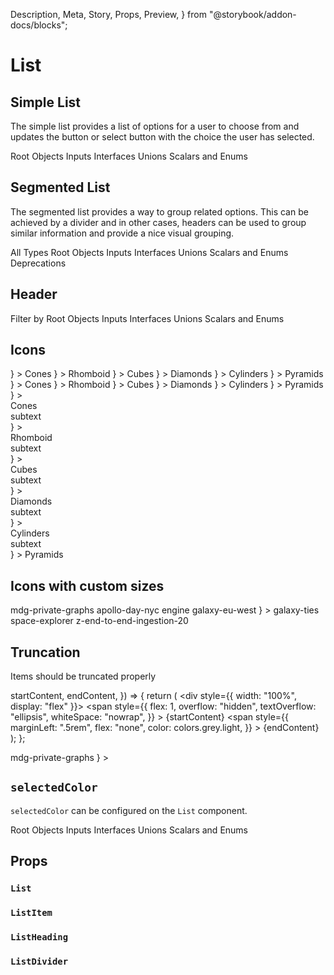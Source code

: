  Description,
  Meta,
  Story,
  Props,
  Preview,
} from "@storybook/addon-docs/blocks";

<Meta title="Components|List" />

# List

<Description
  of={List}
  markdown="**Lists** provide a way for sures to interact with the application by selecting from a set of options. While that’s simple in theory, lists can be complex and not eveything is detailed below. lists can emerge from Select buttons or a simple button."
/>

## Simple List

The simple list provides a list of options for a user to choose from and updates the button or select button with the choice the user has selected.

<Preview>
  <Story name="basic">
    <List>
      <ListItem>Root</ListItem>
      <ListItem selected>Objects</ListItem>
      <ListItem>Inputs</ListItem>
      <ListItem>Interfaces</ListItem>
      <ListItem>Unions</ListItem>
      <ListItem>Scalars and Enums</ListItem>
    </List>
  </Story>
</Preview>

## Segmented List

The segmented list provides a way to group related options. This can be achieved
by a divider and in other cases, headers can be used to group similar
information and provide a nice visual grouping.

<Preview>
  <Story name="divided">
    <List>
      <ListItem>All Types</ListItem>
      <ListDivider />
      <ListItem>Root</ListItem>
      <ListItem>Objects</ListItem>
      <ListItem>Inputs</ListItem>
      <ListItem>Interfaces</ListItem>
      <ListItem>Unions</ListItem>
      <ListItem>Scalars and Enums</ListItem>
      <ListDivider />
      <ListItem>Deprecations</ListItem>
    </List>
  </Story>
</Preview>

## Header

<Preview>
  <Story name="heading">
    <List>
      <ListHeading count={5}>Filter by</ListHeading>
      <ListItem>Root</ListItem>
      <ListItem>Objects</ListItem>
      <ListItem>Inputs</ListItem>
      <ListItem>Interfaces</ListItem>
      <ListItem>Unions</ListItem>
      <ListItem>Scalars and Enums</ListItem>
    </List>
  </Story>
</Preview>

## Icons

<Preview>
  <Story name="start-icons">
    <List>
      <ListItem
        startIcon={
          <IconAstronaut1
            style={{ width: "100%", height: "100%" }}
            weight="thin"
          />
        }
      >
        Cones
      </ListItem>
      <ListItem
        startIcon={
          <IconAstronaut2
            style={{ width: "100%", height: "100%" }}
            weight="thin"
          />
        }
      >
        Rhomboid
      </ListItem>
      <ListItem
        startIcon={
          <IconAstronaut3
            style={{ width: "100%", height: "100%" }}
            weight="thin"
          />
        }
      >
        Cubes
      </ListItem>
      <ListItem
        startIcon={
          <IconLander style={{ width: "100%", height: "100%" }} weight="thin" />
        }
      >
        Diamonds
      </ListItem>
      <ListItem
        startIcon={
          <IconPlanet3
            style={{ width: "100%", height: "100%" }}
            weight="thin"
          />
        }
      >
        Cylinders
      </ListItem>
      <ListItem
        startIcon={
          <IconShip3 style={{ width: "100%", height: "100%" }} weight="thin" />
        }
      >
        Pyramids
      </ListItem>
    </List>
  </Story>
  <Story name="end-icons">
    <List>
      <ListItem
        endIcon={
          <IconAstronaut1
            style={{ width: "100%", height: "100%" }}
            weight="thin"
          />
        }
      >
        Cones
      </ListItem>
      <ListItem
        endIcon={
          <IconAstronaut2
            style={{ width: "100%", height: "100%" }}
            weight="thin"
          />
        }
      >
        Rhomboid
      </ListItem>
      <ListItem
        endIcon={
          <IconAstronaut3
            style={{ width: "100%", height: "100%" }}
            weight="thin"
          />
        }
      >
        Cubes
      </ListItem>
      <ListItem
        endIcon={
          <IconLander style={{ width: "100%", height: "100%" }} weight="thin" />
        }
      >
        Diamonds
      </ListItem>
      <ListItem
        endIcon={
          <IconPlanet3
            style={{ width: "100%", height: "100%" }}
            weight="thin"
          />
        }
      >
        Cylinders
      </ListItem>
      <ListItem
        endIcon={
          <IconShip3 style={{ width: "100%", height: "100%" }} weight="thin" />
        }
      >
        Pyramids
      </ListItem>
    </List>
  </Story>
  <Story name="multiline-end-icons">
    <List iconSize="small">
      <ListItem
        style={{ height: "auto" }}
        endIcon={
          <IconAstronaut1
            style={{ width: "100%", height: "100%" }}
            weight="thin"
          />
        }
      >
        <div>Cones</div>
        <div>subtext</div>
      </ListItem>
      <ListItem
        style={{ height: "auto" }}
        endIcon={
          <IconAstronaut2
            style={{ width: "100%", height: "100%" }}
            weight="thin"
          />
        }
      >
        <div>Rhomboid</div>
        <div>subtext</div>
      </ListItem>
      <ListItem
        style={{ height: "auto" }}
        endIcon={
          <IconAstronaut3
            style={{ width: "100%", height: "100%" }}
            weight="thin"
          />
        }
      >
        <div>Cubes</div>
        <div>subtext</div>
      </ListItem>
      <ListItem
        style={{ height: "auto" }}
        endIcon={
          <IconLander style={{ width: "100%", height: "100%" }} weight="thin" />
        }
      >
        <div>Diamonds</div>
        <div>subtext</div>
      </ListItem>
      <ListItem
        style={{ height: "auto" }}
        endIcon={
          <IconPlanet3
            style={{ width: "100%", height: "100%" }}
            weight="thin"
          />
        }
      >
        <div>Cylinders</div>
        <div>subtext</div>
      </ListItem>
      <ListItem
        style={{ height: "auto" }}
        endIcon={
          <IconShip3 style={{ width: "100%", height: "100%" }} weight="thin" />
        }
      >
        Pyramids
      </ListItem>
    </List>
  </Story>
</Preview>

## Icons with custom sizes

<Preview>
  <Story name="list-icon-size">
    <List iconSize="small">
      <ListHeading startIcon={null}>mdg-private-graphs</ListHeading>
      <ListItem startIcon={null}>apollo-day-nyc</ListItem>
      <ListItem startIcon={null} selected>
        engine
      </ListItem>
      <ListItem startIcon={null}>galaxy-eu-west</ListItem>
      <ListItem
        startIcon={
          <IconCheck
            style={{
              color: colors.blue.base,
              width: "100%",
              height: "100%",
            }}
          />
        }
      >
        galaxy-ties
      </ListItem>
      <ListItem startIcon={null}>space-explorer</ListItem>
      <ListItem startIcon={null}>z-end-to-end-ingestion-20</ListItem>
    </List>
  </Story>
</Preview>

## Truncation

Items should be truncated properly

  startContent,
  endContent,
}) => {
  return (
    <div style={{ width: "100%", display: "flex" }}>
      <span
        style={{
          flex: 1,
          overflow: "hidden",
          textOverflow: "ellipsis",
          whiteSpace: "nowrap",
        }}
      >
        {startContent}
      </span>
      <span
        style={{
          marginLeft: ".5rem",
          flex: "none",
          color: colors.grey.light,
        }}
      >
        {endContent}
      </span>
    </div>
  );
};

<Preview>
  <Story name="flexbox truncation">
    <List iconSize="small" style={{ maxWidth: 280 }}>
      <ListHeading startIcon={null}>mdg-private-graphs</ListHeading>
      <ListItem startIcon={null}>
        <ListItemWithContentHuggingSides
          startContent="really_long_test_name_really_long_test_name"
          endContent="0 rpm"
        />
      </ListItem>
      <ListItem startIcon={null} selected>
        <ListItemWithContentHuggingSides
          startContent="engine"
          endContent="1.9k rm"
        />
      </ListItem>
      <ListItem
        startIcon={
          <IconCheck
            style={{
              color: colors.blue.base,
              width: "100%",
              height: "100%",
            }}
          />
        }
      >
        <ListItemWithContentHuggingSides
          startContent="galaxy-eu-west"
          endContent="0 rm"
        />
      </ListItem>
    </List>
  </Story>
</Preview>

## `selectedColor`

`selectedColor` can be configured on the `List` component.

<Preview>
  <Story name="selectedColor">
    <List selectedColor={colors.red.base}>
      <ListItem>Root</ListItem>
      <ListItem selected>Objects</ListItem>
      <ListItem>Inputs</ListItem>
      <ListItem>Interfaces</ListItem>
      <ListItem>Unions</ListItem>
      <ListItem>Scalars and Enums</ListItem>
    </List>
  </Story>
</Preview>

## Props

### `List`

<Props of={List} />

### `ListItem`

<Props of={ListItem} />

### `ListHeading`

<Props of={ListHeading} />

### `ListDivider`

<Props of={ListDivider} />
